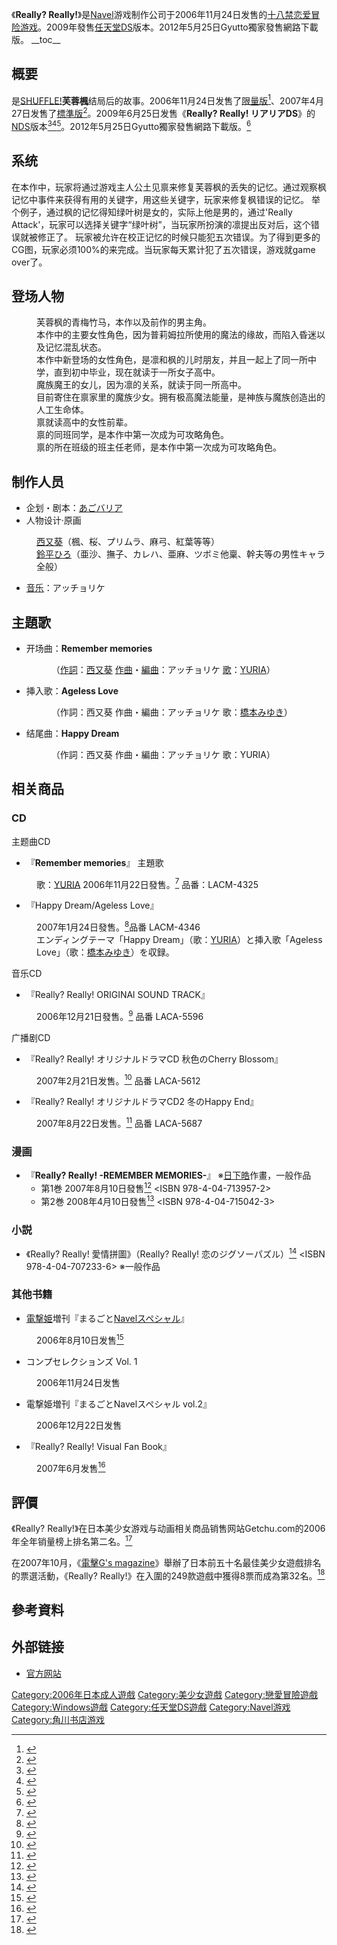 {{Infobox animanga/Headerofja
|title= Really? Really!
|image= Really? Really!vu.jpg
|size= 280px
|caption= 
|japanese= Really? Really!
|english= 
|kana= リアリー? リアリー!
|romaji= Riari? Riari!
|genre= 戀愛
}}
{{Infobox animanga/Game
|タイトル=Really? Really! (PC)<br/>Really? Really! リアリアDS (NDS)
|類型=[[戀愛冒險|戀愛冒險]]
|使用平台={{flagicon|Japan}} Windows 98/Me/2000/XP<br/>{{flagicon|US}} Windows XP/Vista/7/8<br/>{{flagicon|Japan}} [[Nintendo_DS|Nintendo DS]]
|開發團隊=[[Navel|Navel]]
|発売元={{flagicon|Japan}} [[Navel|Navel]] (PC)<br/>{{flagicon|Japan}} [[角川書店|角川書店]] (NDS)<br/>{{flagicon|US}} [[MangaGamer|MangaGamer]] (PC)
|製作人=
|監製=
|腳本=あごバリア
|人物設定=[[西又葵|西又葵]]、[[鈴平ひろ|鈴平ひろ]]
|音樂=アッチョリケ
|遊戲人數=1
|発売日={{flagicon|Japan}} 2006年11月24日 (PC)<br/>{{flagicon|Japan}} 2009年6月25日 (NDS)<br/>{{flagicon|US}} 2014年6月6日 (PC)
|ジャンル=[[恋爱冒险|恋爱冒险]]
|レイティング=18禁 (PC)<br/>[[CERO|CERO]] C (NDS)
|エンディング数=2
}}
{{Infobox animanga/Manga
|標題= Really?Really!-REMEMBER MEMORIES-
|作者= 
|作畫= 日下皓
|出版社= {{flagicon|Japan}} [[角川書店|角川書店]]<br/>{{flagicon|ROC}} [[台灣角川|台灣角川]]
|其他出版社= 
|連載雜誌= [[Comptiq|Comptiq]]
|label= Kadokawa Comics A
|網路= 
|發售日= {{flagicon|Japan}} 2007年8月10日－2008年4月10日<br/>{{flagicon|ROC}} 2008年5月22日－2008年10月9日
|開始= 2007年2月號
|結束= 2008年1月號
|開始日= 2007年1月10日
|結束日= 12月10日
|冊數= 2
|話數= 12
|其他= 
}}
{{Infobox animanga/Footerofja}}
《'''Really? Really!'''》是[[Navel|Navel]]游戏制作公司于2006年11月24日发售的[[日本成人游戏|十八禁]][[恋爱冒险游戏|恋爱冒险游戏]]。2009年發售[[任天堂DS|任天堂DS]]版本。2012年5月25日Gyutto獨家發售網路下載版。
__toc__

== 概要 ==
是[[SHUFFLE!|SHUFFLE!]]'''芙蓉楓'''结局后的故事。2006年11月24日发售了[[限量版|限量版]]<ref>{{cite web|url=http://www.project-navel.com/reallyreally/index.html|title=Really？Really！官方網站|publisher=[[Navel|Navel]]|accessdate=2013年6月30日|language=ja|archive-date=2022年3月3日|archive-url=https://web.archive.org/web/20220303062608/https://project-navel.com/reallyreally/index.html}}</ref>、2007年4月27日发售了[[標準版|標準版]]<ref>{{cite web|url=http://www.amazon.co.jp/dp/B000P9FYQ6/|title=Really？Really！Standard Edition|publisher=[[日本亞馬遜|日本亞馬遜]]|accessdate=2013年6月29日|language=ja}}</ref>。2009年6月25日发售《'''Really? Really! リアリアDS'''》的[[NDS|NDS]]版本<ref>{{cite web|url=http://www.amazon.co.jp/dp/B001OC6X6S/|title=Really?Really!~リアリアDS~(通常版)|publisher=日本亞馬遜|accessdate=2013年6月28日|language=ja}}</ref><ref>{{cite web|url=http://www.comshop.co.jp/g-haku/index.php?jan=4997766200897|title=Really?Really! リアリアDS|publisher=Comshop|accessdate=2013年6月28日|language=ja|archive-url=https://web.archive.org/web/20140326041936/http://www.comshop.co.jp/g-haku/index.php?jan=4997766200897|archive-date=2014年3月26日|dead-url=yes}}</ref><ref>{{cite web|url=http://www.kadokawa.co.jp/game/game/riaria-ds/|title=『Ｒｅａｌｌｙ?Ｒｅａｌｌｙ!～リアリアDS』が発売されました。|publisher=[[角川集團|角川集團]]|accessdate=2013年7月12日|language=ja|deadurl=yes|archiveurl=https://web.archive.org/web/20130804135408/http://www.kadokawa.co.jp/game/game/riaria-ds/|archivedate=2013年8月4日}}</ref>。2012年5月25日Gyutto獨家發售網路下載版。<ref>{{cite web|url=http://gyutto.com/i/item80498|title=Really？ Really！|publisher=Gyutto|accessdate=2014年3月26日|language=ja|archive-date=2019年9月30日|archive-url=https://web.archive.org/web/20190930145017/https://gyutto.com/i/item80498}}</ref>

== 系统 ==
在本作中，玩家将通过游戏主人公土见禀来修复芙蓉枫的丢失的记忆。通过观察枫记忆中事件来获得有用的关键字，用这些关键字，玩家来修复枫错误的记忆。
举个例子，通过枫的记忆得知绿叶树是女的，实际上他是男的，通过'Really Attack'，玩家可以选择关键字“绿叶树”，当玩家所扮演的凛提出反对后，这个错误就被修正了。
玩家被允许在校正记忆的时候只能犯五次错误。为了得到更多的CG图，玩家必须100%的来完成。当玩家每天累计犯了五次错误，游戏就game over了。

== 登场人物 ==
;{{nihongo|土见禀|土見 稟（つちみ りん）||[[声優|声]]：[[赤木神楽|赤木神楽]]/年幼期：[[一色ヒカル|一色ヒカル]]<ref>{{cite web|url=https://project-navel.com/reallyreally/char07.html|script-title=ja:土見 稟|publisher=Navel|accessdate=2020-10-18|language=ja|archive-date=2022-03-03|archive-url=https://web.archive.org/web/20220303062624/https://project-navel.com/reallyreally/char07.html}}</ref>（跟ツボミと的2角色）}}
:芙蓉枫的青梅竹马，本作以及前作的男主角。
;{{nihongo|芙蓉枫|芙蓉 楓（ふよう かえで）||聲優：[[籐野らん|籐野らん]]<ref>{{cite web|url=https://project-navel.com/reallyreally/char01.html|script-title=ja:芙蓉 楓|publisher=Navel|accessdate=2020-10-18|language=ja|archive-date=2022-03-03|archive-url=https://web.archive.org/web/20220303062255/https://project-navel.com/reallyreally/char01.html}}</ref>}}
:本作中的主要女性角色，因为普莉姆拉所使用的魔法的缘故，而陷入昏迷以及记忆混乱状态。
;{{nihongo|八重樱|八重 桜（やえ さくら）||聲優：[[安玖深音|安玖深音]]<ref>{{cite web|url=https://project-navel.com/reallyreally/char02.html|script-title=ja:八重 桜|publisher=Navel|accessdate=2020-10-18|language=ja|archive-date=2022-03-03|archive-url=https://web.archive.org/web/20220303052906/https://project-navel.com/reallyreally/char02.html}}</ref>}}
:本作中新登场的女性角色，是凛和枫的儿时朋友，并且一起上了同一所中学，直到初中毕业，现在就读于一所女子高中。
;{{nihongo|奈莉奈|ネリネ||聲優：[[松永雪希|松永雪希]]}}
:魔族魔王的女儿，因为凛的关系，就读于同一所高中。
;{{nihongo|普莉姆拉|プリムラ||聲優：[[北都南|北都南]]<ref>{{cite web|url=https://project-navel.com/reallyreally/char03.html|script-title=ja:プリムラ|publisher=Navel|accessdate=2020-10-18|language=ja|archive-date=2022-03-03|archive-url=https://web.archive.org/web/20220303062311/https://project-navel.com/reallyreally/char03.html}}</ref>}}
:目前寄住在禀家里的魔族少女。拥有极高魔法能量，是神族与魔族创造出的人工生命体。
;{{nihongo|时雨亚沙|時雨 亜沙（しぐれ あさ）||聲優：[[宝塚すみれ|宝塚すみれ]]<ref>{{cite web|url=https://project-navel.com/reallyreally/char04.html|script-title=ja:時雨 亜沙|publisher=Navel|accessdate=2020-10-18|language=ja|archive-date=2022-03-03|archive-url=https://web.archive.org/web/20220303062410/https://project-navel.com/reallyreally/char04.html}}</ref>}}
:禀就读高中的女性前辈。
;{{nihongo|麻弓泰姆|麻弓＝タイム（まゆみ タイム）||聲優：[[香取那須巳|香取那須巳]]<ref>{{cite web|url=https://project-navel.com/reallyreally/char05.html|script-title=ja:麻弓＝タイム|publisher=Navel|accessdate=2020-10-18|language=ja|archive-date=2022-03-03|archive-url=https://web.archive.org/web/20220303062552/https://project-navel.com/reallyreally/char05.html}}</ref>}}
:禀的同班同学，是本作中第一次成为可攻略角色。
;{{nihongo|红蔷薇抚子|紅薔薇 撫子（べにばら なでしこ）||聲優：[[緒田マリ|緒田マリ]]<ref>{{cite web|url=https://project-navel.com/reallyreally/char06.html|script-title=ja:紅薔薇 撫子|publisher=Navel|accessdate=2020-10-18|language=ja|archive-date=2022-03-03|archive-url=https://web.archive.org/web/20220303062233/https://project-navel.com/reallyreally/char06.html}}</ref>}}
:禀的所在班级的班主任老师，是本作中第一次成为可攻略角色。

== 制作人员 ==
* 企划・剧本：[[あごバリア|あごバリア]]
* 人物设计·原画
:[[西又葵|西又葵]]（楓、桜、プリムラ、麻弓、紅葉等等）
:[[鈴平ひろ|鈴平ひろ]]（亜沙、撫子、カレハ、亜麻、ツボミ他稟、幹夫等の男性キャラ全般）
* [[音乐|音乐]]：アッチョリケ

== 主題歌 ==
*开场曲：'''Remember memories'''
*:（[[作詞|作詞]]：[[西又葵|西又葵]] [[作曲|作曲]]・[[編曲|編曲]]：アッチョリケ [[歌|歌]]：[[YURIA|YURIA]]）
* 挿入歌：'''Ageless Love'''
*:（作詞：西又葵 作曲・編曲：アッチョリケ 歌：[[橋本みゆき|橋本みゆき]]）
* 结尾曲：'''Happy Dream'''
*:（作詞：西又葵 作曲・編曲：アッチョリケ 歌：YURIA）

== 相关商品 ==
=== CD ===
; 主题曲CD
* 『'''Remember memories'''』 主題歌
: 歌：[[YURIA|YURIA]] 2006年11月22日發售。<ref>{{cite web|url=http://www.amazon.co.jp/dp/B000J10CYY/|title=Remember memories|publisher=日本亞馬遜|accessdate=2013年7月12日|language=ja}}</ref> 品番：LACM-4325

* 『Happy Dream/Ageless Love』
: 2007年1月24日發售。<ref>{{cite web|url=http://www.amazon.co.jp/dp/B000L22U4Q/|title=Happy Dream,Ageless Love |publisher=日本亞馬遜|accessdate=2013年7月12日|language=ja}}</ref>品番 LACM-4346
: エンディングテーマ「Happy Dream」（歌：[[YURIA|YURIA]]）と挿入歌「Ageless Love」（歌：[[橋本みゆき|橋本みゆき]]）を収録。

; 音乐CD
* 『Really? Really! ORIGINAl SOUND TRACK』
: 2006年12月21日發售。<ref>{{cite web|url=http://www.amazon.co.jp/dp/B000K0YF9M/|title=Windows専用ゲーム「Really?Really!」オリジナルサウンドトラック|publisher=日本亞馬遜|accessdate=2013年7月11日|language=ja}}</ref> 品番 LACA-5596

; 广播剧CD
* 『Really? Really! オリジナルドラマCD 秋色のCherry Blossom』
: 2007年2月21日发售。<ref>{{cite web|url=http://www.amazon.co.jp/dp/B000M5BAN4/|title=Really?Really! オリジナルドラマCD|publisher=日本亞馬遜|accessdate=2013年7月11日|language=ja}}</ref> 品番 LACA-5612
* 『Really? Really! オリジナルドラマCD2 冬のHappy End』
: 2007年8月22日发售。<ref>{{cite web|url=http://www.amazon.co.jp/dp/B000SKNQT4/|title=Really?Really! オリジナルドラマCD2|publisher=日本亞馬遜|accessdate=2013年7月11日|language=ja}}</ref> 品番 LACA-5687

=== 漫画 ===
*『'''Really? Really! -REMEMBER MEMORIES-'''』 ※[[日下皓|日下皓]]作畫，一般作品
**第1巻 2007年8月10日發售<ref>{{cite web|url=https://www.amazon.co.jp/dp/4047139572/|title=Really?Really!―REMEMBER MEMORIES (1) |publisher=日本亞馬遜|accessdate=2018年8月1日|language=ja}}</ref> <ISBN 978-4-04-713957-2>
**第2巻 2008年4月10日發售<ref>{{cite web|url=https://www.amazon.co.jp/dp/4047150428/|title=Really? Really!-REMEMBER MEMORIES- (2)|publisher=日本亞馬遜|accessdate=2018年8月1日|language=ja}}</ref> <ISBN 978-4-04-715042-3>

=== 小説 ===
*《Really? Really! 愛情拼圖》（Really? Really! 恋のジグソーパズル）<ref>{{cite web|url=http://www.amazon.co.jp/dp/4047072338/|title=Really?Really!恋のジグソーパズル|publisher=日本亞馬遜|accessdate=2013年7月12日|language=ja}}</ref> <ISBN 978-4-04-707233-6> ※一般作品

=== 其他书籍 ===
* [[DENGEKI_HIME|電撃姫]]増刊『まるごと[[Navel|Navel]]スペシャル』
: 2006年8月10日发售<ref>{{cite web|url=http://www.amazon.co.jp/dp/B000GW8T1Y/|title=電撃姫 増刊 まるごとNavel (ネーブル) スペシャル 2006年 09月号（雑誌）|publisher=日本亞馬遜|accessdate=2013年7月12日|language=ja}}</ref>
* コンプセレクションズ Vol. 1
: 2006年11月24日发售
* 電撃姫増刊『まるごとNavelスペシャル vol.2』
: 2006年12月22日发售
*『Really? Really! Visual Fan Book』
: 2007年6月发售<ref>{{cite web|url=http://www.amazon.co.jp/dp/484023857X/|title=Really?Really!Visual Fan Book|publisher=日本亞馬遜|accessdate=2013年7月11日|language=ja}}</ref>

==評價==
《Really? Really!》在日本美少女游戏与动画相关商品销售网站Getchu.com的2006年全年销量榜上排名第二名。<ref>{{cite web|url=http://www.getchu.com/pc/salesranking2006.html|title=2006年ゲーム・セールスランキング|publisher=Getchu.com|accessdate=2013年8月8日|language=ja|archive-date=2018年11月8日|archive-url=https://web.archive.org/web/20181108184340/http://www.getchu.com/pc/salesranking2006.html|dead-url=no}}</ref>

在2007年10月，《[[電擊G's_magazine|電擊G's magazine]]》舉辦了日本前五十名最佳美少女遊戲排名的票選活動，《Really? Really!》在入圍的249款遊戲中獲得8票而成為第32名。<ref>{{cite web |url=http://gs.dengeki.com/ranking/index.html |archiveurl=https://web.archive.org/web/20080704113955/http://gs.dengeki.com/ranking/index.html |archivedate=2008年7月4日 |script-title=ja:読者が選ぶ MY BEST ギャルゲーランキング50 |author=[[ASCII_Media_Works|ASCII Media Works]] |publisher=《[[電擊G's_magazine|電擊G's magazine]]》 |language=ja |accessdate=2015年5月14日 |deadurl=yes }}</ref>

==參考資料==
{{reflist|2}}

== 外部链接 ==
* [https://project-navel.com/reallyreally/ 官方网站] {{ja icon}}

{{Navel}}

[[Category:2006年日本成人遊戲|Category:2006年日本成人遊戲]]
[[Category:美少女遊戲|Category:美少女遊戲]]
[[Category:戀愛冒險遊戲|Category:戀愛冒險遊戲]]
[[Category:Windows遊戲|Category:Windows遊戲]]
[[Category:任天堂DS遊戲|Category:任天堂DS遊戲]]
[[Category:Navel游戏|Category:Navel游戏]]
[[Category:角川书店游戏|Category:角川书店游戏]]